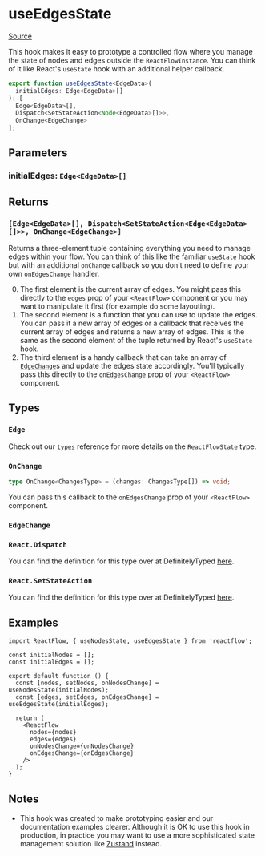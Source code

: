 # useEdgesState

[Source](https://github.com/wbkd/react-flow/blob/6d9585c1a62bf549298c83ad5f2dcd6216a5b8eb/packages/core/src/hooks/useNodesEdgesState.ts)

This hook makes it easy to prototype a controlled flow where you manage the
state of nodes and edges outside the `ReactFlowInstance`. You can think of it
like React's `useState` hook with an additional helper callback.

```ts
export function useEdgesState<EdgeData>(
  initialEdges: Edge<EdgeData>[]
): [
  Edge<EdgeData>[],
  Dispatch<SetStateAction<Node<EdgeData>[]>>,
  OnChange<EdgeChange>
];
```

## Parameters

### initialEdges: `Edge<EdgeData>[]`

## Returns

### `[Edge<EdgeData>[], Dispatch<SetStateAction<Edge<EdgeData>[]>>, OnChange<EdgeChange>]`

Returns a three-element tuple containing everything you need to manage edges
within your flow. You can think of this like the familiar `useState` hook but
with an additional `onChange` callback so you don't need to define your own
`onEdgesChange` handler.

0. The first element is the current array of edges. You might pass this directly
   to the `edges` prop of your `<ReactFlow>` component or you may want to
   manipulate it first (for example do some layouting).
1. The second element is a function that you can use to update the edges. You can
   pass it a new array of edges or a callback that receives the current array of
   edges and returns a new array of edges. This is the same as the second element
   of the tuple returned by React's `useState` hook.
2. The third element is a handy callback that can take an array of
   [`EdgeChange`](../types/edge-change)s and update the edges state accordingly.
   You'll typically pass this directly to the `onEdgesChange` prop of your
   `<ReactFlow>` component.

## Types

### `Edge`

Check out our [`types`](../types#reactflowstate) reference for more details on
the `ReactFlowState` type.

### `OnChange`

```ts
type OnChange<ChangesType> = (changes: ChangesType[]) => void;
```

You can pass this callback to the `onEdgesChange` prop of your `<ReactFlow>`
component.

### `EdgeChange`

### `React.Dispatch`

You can find the definition for this type over at DefinitelyTyped
[here](https://github.com/DefinitelyTyped/DefinitelyTyped/blob/bdd784f597ef151da8659762300621686969470d/types/react/v17/index.d.ts#L882C17-L882C17).

### `React.SetStateAction`

You can find the definition for this type over at DefinitelyTyped
[here](https://github.com/DefinitelyTyped/DefinitelyTyped/blob/bdd784f597ef151da8659762300621686969470d/types/react/v17/index.d.ts#L879).

## Examples

```tsx
import ReactFlow, { useNodesState, useEdgesState } from 'reactflow';

const initialNodes = [];
const initialEdges = [];

export default function () {
  const [nodes, setNodes, onNodesChange] = useNodesState(initialNodes);
  const [edges, setEdges, onEdgesChange] = useEdgesState(initialEdges);

  return (
    <ReactFlow
      nodes={nodes}
      edges={edges}
      onNodesChange={onNodesChange}
      onEdgesChange={onEdgesChange}
    />
  );
}
```

## Notes

- This hook was created to make prototyping easier and our documentation
  examples clearer. Although it is OK to use this hook in production, in
  practice you may want to use a more sophisticated state management solution
  like [Zustand](https://reactflow.dev/docs/guides/state-management/) instead.
